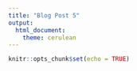 ```yaml
---
title: "Blog Post 5"
output: 
  html_document:
    theme: cerulean
---
```


```r
knitr::opts_chunk$set(echo = TRUE)
```

